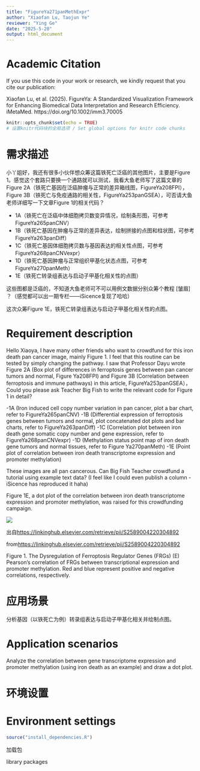 ```yaml
---
title: "FigureYa271panMethExpr"
author: "Xiaofan Lu, Taojun Ye"
reviewer: "Ying Ge"
date: "2025-5-20"
output: html_document
---
```


# Academic Citation
If you use this code in your work or research, we kindly request that you cite our publication:

Xiaofan Lu, et al. (2025). FigureYa: A Standardized Visualization Framework for Enhancing Biomedical Data Interpretation and Research Efficiency. iMetaMed. https://doi.org/10.1002/imm3.70005


```r
knitr::opts_chunk$set(echo = TRUE)
# 设置knitr代码块的全局选项 / Set global options for knitr code chunks
```

# 需求描述

小丫姐好，我还有很多小伙伴想众筹这篇铁死亡泛癌的其他图片，主要是Figure 1。感觉这个套路只要换一个通路就可以测试，我看大鱼老师写了这篇文章的Figure 2A（铁死亡基因在泛癌肿瘤与正常的差异箱线图，FigureYa208FPI），Figure 3B（铁死亡与免疫通路的相关性，FigureYa253panGSEA），可否请大鱼老师详细写一下文章Figure 1的相关代码？

- 1A（铁死亡在泛癌中体细胞拷贝数变异情况，绘制条形图，可参考FigureYa265panCNV）
- 1B（铁死亡基因在肿瘤与正常的差异表达，绘制拼接的点图和柱状图，可参考FigureYa263panDiff）
- 1C（铁死亡基因体细胞拷贝数与基因表达的相关性点图，可参考FigureYa268panCNVexpr）
- 1D（铁死亡基因肿瘤与正常组织甲基化状态点图，可参考FigureYa270panMeth）
- 1E（铁死亡转录组表达与启动子甲基化相关性的点图）

这些图都是泛癌的，不知道大鱼老师可不可以用例文数据分别众筹个教程 [皱眉] ？（感觉都可以出一期专栏——iSicence复现了哈哈）

这次众筹Figure 1E，铁死亡转录组表达与启动子甲基化相关性的点图。

# Requirement description

Hello Xiaoya, I have many other friends who want to crowdfund for this iron death pan cancer image, mainly Figure 1. I feel that this routine can be tested by simply changing the pathway. I saw that Professor Dayu wrote Figure 2A (Box plot of differences in ferroptosis genes between pan cancer tumors and normal, Figure Ya208FPI) and Figure 3B (Correlation between ferroptosis and immune pathways) in this article, FigureYa253panGSEA）， Could you please ask Teacher Big Fish to write the relevant code for Figure 1 in detail?

-1A (Iron induced cell copy number variation in pan cancer, plot a bar chart, refer to FigureYa265panCNV)
-1B (Differential expression of ferroptosis genes between tumors and normal, plot concatenated dot plots and bar charts, refer to FigureYa263panDiff)
-1C (Correlation plot between iron death gene somatic copy number and gene expression, refer to FigureYa268panCNVexpr)
-1D (Methylation status point map of iron death gene tumors and normal tissues, refer to Figure Ya270panMeth)
-1E (Point plot of correlation between iron death transcriptome expression and promoter methylation)

These images are all pan cancerous. Can Big Fish Teacher crowdfund a tutorial using example text data? (I feel like I could even publish a column - iSicence has reproduced it haha)

Figure 1E, a dot plot of the correlation between iron death transcriptome expression and promoter methylation, was raised for this crowdfunding campaign.

![](example.png)

出自<https://linkinghub.elsevier.com/retrieve/pii/S2589004220304892>

from<https://linkinghub.elsevier.com/retrieve/pii/S2589004220304892>

Figure 1. The Dysregulation of Ferroptosis Regulator Genes (FRGs)
(E) Pearson’s correlation of FRGs between transcriptional expression and promoter methylation. Red and blue represent positive and negative correlations, respectively.

# 应用场景

分析基因（以铁死亡为例）转录组表达与启动子甲基化相关并绘制点图。

# Application scenarios

Analyze the correlation between gene transcriptome expression and promoter methylation (using iron death as an example) and draw a dot plot.

# 环境设置


# Environment settings


```r
source("install_dependencies.R")


```

加载包

library packages
